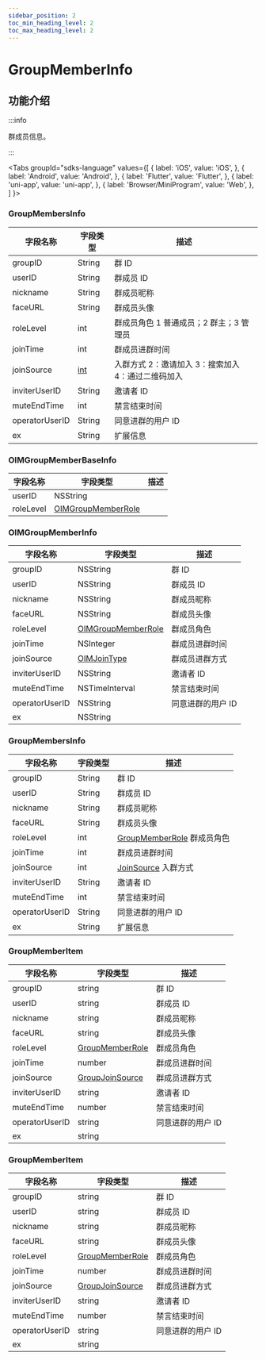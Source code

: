 ```yaml
---
sidebar_position: 2
toc_min_heading_level: 2
toc_max_heading_level: 2
---
```


# GroupMemberInfo

## 功能介绍

:::info

群成员信息。

:::

<Tabs
groupId="sdks-language"
values={[
{ label: 'iOS', value: 'iOS', },
{ label: 'Android', value: 'Android', },
{ label: 'Flutter', value: 'Flutter', },
{ label: 'uni-app', value: 'uni-app', },
{ label: 'Browser/MiniProgram', value: 'Web', },
]
}>

<TabItem value="Flutter">

### GroupMembersInfo

| 字段名称       | 字段类型                             | 描述                                               |
| -------------- | ------------------------------------ | -------------------------------------------------- |
| groupID        | String                               | 群 ID                                              |
| userID         | String                               | 群成员 ID                                          |
| nickname       | String                               | 群成员昵称                                         |
| faceURL        | String                               | 群成员头像                                         |
| roleLevel      | int                                  | 群成员角色 1 普通成员；2 群主；3 管理员            |
| joinTime       | int                                  | 群成员进群时间                                     |
| joinSource     | [int](docs/sdks/enum/joinSource.mdx) | 入群方式 2：邀请加入 3：搜索加入 4：通过二维码加入 |
| inviterUserID  | String                               | 邀请者 ID                                          |
| muteEndTime    | int                                  | 禁言结束时间                                       |
| operatorUserID | String                               | 同意进群的用户 ID                                  |
| ex             | String                               | 扩展信息                                           |

</TabItem>

<TabItem value="iOS">

### OIMGroupMemberBaseInfo

| 字段名称  | 字段类型                                           | 描述 |
| --------- | -------------------------------------------------- | ---- |
| userID    | NSString                                           |      |
| roleLevel | [OIMGroupMemberRole](docs/sdks/enum/roleLevel.mdx) |      |

### OIMGroupMemberInfo

| 字段名称       | 字段类型                                           | 描述              |
| -------------- | -------------------------------------------------- | ----------------- |
| groupID        | NSString                                           | 群 ID             |
| userID         | NSString                                           | 群成员 ID         |
| nickname       | NSString                                           | 群成员昵称        |
| faceURL        | NSString                                           | 群成员头像        |
| roleLevel      | [OIMGroupMemberRole](docs/sdks/enum/roleLevel.mdx) | 群成员角色        |
| joinTime       | NSInteger                                          | 群成员进群时间    |
| joinSource     | [OIMJoinType](docs/sdks/enum/joinSource.mdx)       | 群成员进群方式    |
| inviterUserID  | NSString                                           | 邀请者 ID         |
| muteEndTime    | NSTimeInterval                                     | 禁言结束时间      |
| operatorUserID | NSString                                           | 同意进群的用户 ID |
| ex             | NSString                                           |                   |

</TabItem>

<TabItem value="Android">

### GroupMembersInfo

| 字段名称       | 字段类型 | 描述                                                       |
| -------------- | -------- | ---------------------------------------------------------- |
| groupID        | String   | 群 ID                                                      |
| userID         | String   | 群成员 ID                                                  |
| nickname       | String   | 群成员昵称                                                 |
| faceURL        | String   | 群成员头像                                                 |
| roleLevel      | int      | [GroupMemberRole](docs/sdks/enum/roleLevel.mdx) 群成员角色 |
| joinTime       | int      | 群成员进群时间                                             |
| joinSource     | int      | [JoinSource](docs/sdks/enum/joinSource.mdx) 入群方式       |
| inviterUserID  | String   | 邀请者 ID                                                  |
| muteEndTime    | int      | 禁言结束时间                                               |
| operatorUserID | String   | 同意进群的用户 ID                                          |
| ex             | String   | 扩展信息                                                   |

</TabItem>

<TabItem value="Web">

### GroupMemberItem

| 字段名称       | 字段类型                                         | 描述              |
| -------------- | ------------------------------------------------ | ----------------- |
| groupID        | string                                           | 群 ID             |
| userID         | string                                           | 群成员 ID         |
| nickname       | string                                           | 群成员昵称        |
| faceURL        | string                                           | 群成员头像        |
| roleLevel      | [GroupMemberRole](docs/sdks/enum/roleLevel.mdx)  | 群成员角色        |
| joinTime       | number                                           | 群成员进群时间    |
| joinSource     | [GroupJoinSource](docs/sdks/enum/joinSource.mdx) | 群成员进群方式    |
| inviterUserID  | string                                           | 邀请者 ID         |
| muteEndTime    | number                                           | 禁言结束时间      |
| operatorUserID | string                                           | 同意进群的用户 ID |
| ex             | string                                           |                   |

</TabItem>

<TabItem value="uni-app">

### GroupMemberItem

| 字段名称       | 字段类型                                         | 描述              |
| -------------- | ------------------------------------------------ | ----------------- |
| groupID        | string                                           | 群 ID             |
| userID         | string                                           | 群成员 ID         |
| nickname       | string                                           | 群成员昵称        |
| faceURL        | string                                           | 群成员头像        |
| roleLevel      | [GroupMemberRole](docs/sdks/enum/roleLevel.mdx)  | 群成员角色        |
| joinTime       | number                                           | 群成员进群时间    |
| joinSource     | [GroupJoinSource](docs/sdks/enum/joinSource.mdx) | 群成员进群方式    |
| inviterUserID  | string                                           | 邀请者 ID         |
| muteEndTime    | number                                           | 禁言结束时间      |
| operatorUserID | string                                           | 同意进群的用户 ID |
| ex             | string                                           |                   |

</TabItem>

</Tabs>
